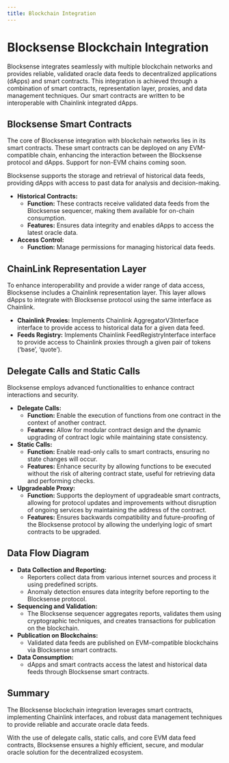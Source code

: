 ```yaml
---
title: Blockchain Integration
---
```


# Blocksense Blockchain Integration

Blocksense integrates seamlessly with multiple blockchain networks and provides reliable, validated oracle data feeds to decentralized applications (dApps) and smart contracts. This integration is achieved through a combination of smart contracts, representation layer, proxies, and data management techniques. Our smart contracts are written to be interoperable with Chainlink integrated dApps.

<DiagramImageWrapper className="mt-6 dark:hidden" src="/diagrams/BlocksenseIntegration.png" alt="Blocksense Integration"/>
<DiagramImageWrapper className="mt-6 hidden dark:block" src="/diagrams/dark/BlocksenseIntegrationDark.png" alt="Blocksense Integration"/>

## Blocksense Smart Contracts

The core of Blocksense integration with blockchain networks lies in its smart contracts. These smart contracts can be deployed on any EVM-compatible chain, enhancing the interaction between the Blocksense protocol and dApps. Support for non-EVM chains coming soon.

Blocksense supports the storage and retrieval of historical data feeds, providing dApps with access to past data for analysis and decision-making.

- **Historical Contracts:**
  - **Function:** These contracts receive validated data feeds from the Blocksense sequencer, making them available for on-chain consumption.
  - **Features:** Ensures data integrity and enables dApps to access the latest oracle data.
- **Access Control:**
  - **Function:** Manage permissions for managing historical data feeds.

## ChainLink Representation Layer

To enhance interoperability and provide a wider range of data access, Blocksense includes a Chainlink representation layer. This layer allows dApps to integrate with Blocksense protocol using the same interface as Chainlink.

- **Chainlink Proxies:** Implements Chainlink AggregatorV3Interface interface to provide access to historical data for a given data feed.
- **Feeds Registry:** Implements Chainlink FeedRegistryInterface interface to provide access to Chainlink proxies through a given pair of tokens (‘base’, ‘quote’).

## Delegate Calls and Static Calls

Blocksense employs advanced functionalities to enhance contract interactions and security.

- **Delegate Calls:**
  - **Function:** Enable the execution of functions from one contract in the context of another contract.
  - **Features:** Allow for modular contract design and the dynamic upgrading of contract logic while maintaining state consistency.
- **Static Calls:**
  - **Function:** Enable read-only calls to smart contracts, ensuring no state changes will occur.
  - **Features:** Enhance security by allowing functions to be executed without the risk of altering contract state, useful for retrieving data and performing checks.
- **Upgradeable Proxy:**
  - **Function:** Supports the deployment of upgradeable smart contracts, allowing for protocol updates and improvements without disruption of ongoing services by maintaining the address of the contract.
  - **Features:** Ensures backwards compatibility and future-proofing of the Blocksense protocol by allowing the underlying logic of smart contracts to be upgraded.

## Data Flow Diagram

- **Data Collection and Reporting:**
  - Reporters collect data from various internet sources and process it using predefined scripts.
  - Anomaly detection ensures data integrity before reporting to the Blocksense protocol.
- **Sequencing and Validation:**
  - The Blocksense sequencer aggregates reports, validates them using cryptographic techniques, and creates transactions for publication on the blockchain.
- **Publication on Blockchains:**
  - Validated data feeds are published on EVM-compatible blockchains via Blocksense smart contracts.
- **Data Consumption:**
  - dApps and smart contracts access the latest and historical data feeds through Blocksense smart contracts.

## Summary

The Blocksense blockchain integration leverages smart contracts, implementing Chainlink interfaces, and robust data management techniques to provide reliable and accurate oracle data feeds.

With the use of delegate calls, static calls, and core EVM data feed contracts, Blocksense ensures a highly efficient, secure, and modular oracle solution for the decentralized ecosystem.
